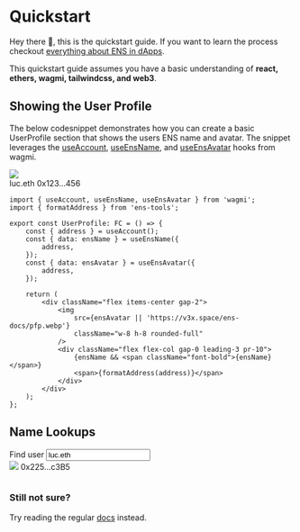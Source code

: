 # Quickstart

Hey there 👋, this is the quickstart guide. If you want to learn the process checkout [everything about ENS in dApps](/web/).

This quickstart guide assumes you have a basic understanding of **react, ethers, wagmi, tailwindcss, and web3**.

## Showing the User Profile

The below codesnippet demonstrates how you can create a basic UserProfile section that shows the users ENS name and avatar.
The snippet leverages the [useAccount](https://wagmi.sh/react/hooks/useAccount), [useEnsName](https://wagmi.sh/react/hooks/useEnsName), and [useEnsAvatar](https://wagmi.sh/react/hooks/useEnsAvatar) hooks from wagmi.

<div className="card h-24 flex items-center justify-center">
    <div className="flex items-center gap-2">
        <img
            src="https://v3x.space/ens-docs/pfp.webp"
            className="w-8 h-8 rounded-full"
        />
        <div className="flex flex-col gap-0 leading-3 pr-10">
            <span className="font-bold">luc.eth</span>
            <span>0x123...456</span>
        </div>
    </div>
</div>

```tsx focus=5:11
import { useAccount, useEnsName, useEnsAvatar } from 'wagmi';
import { formatAddress } from 'ens-tools';

export const UserProfile: FC = () => {
    const { address } = useAccount();
    const { data: ensName } = useEnsName({
        address,
    });
    const { data: ensAvatar } = useEnsAvatar({
        address,
    });

    return (
        <div className="flex items-center gap-2">
            <img
                src={ensAvatar || 'https://v3x.space/ens-docs/pfp.webp'}
                className="w-8 h-8 rounded-full"
            />
            <div className="flex flex-col gap-0 leading-3 pr-10">
                {ensName && <span className="font-bold">{ensName}</span>}
                <span>{formatAddress(address)}</span>
            </div>
        </div>
    );
};
```

## Name Lookups

<div className="card w-full flex items-center justify-center flex-col p-4 not-prose">
    <div className="flex flex-col">
        <span>Find user</span>
        <input
            className="shadow-xl pl-2 rounded-md border"
            placeholder="luc.eth"
            value="luc.eth"
        />
        <div className="flex gap-1 mt-2 items-center h-fit">
            <img
                src="https://v3x.space/ens-docs/pfp.webp"
                className="w-6 h-6 rounded-full"
            />
            <span>0x225...c3B5</span>
        </div>
    </div>
</div>

```ts

```

### Still not sure?

Try reading the regular [docs](/web/) instead.

<EmbedLink
    title="Everything about ENS in dApps"
    href="/web/"
    description="Learn how to use ENS in your dApp, including how to Name and Avatars, lookuping up names, and how to use names in your smart contracts."
/>
